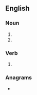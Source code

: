 ==English==

===Noun===
{{head|en|noun form}}

# {{plural of|en|auntie}}
# {{plural of|en|aunty}}

===Verb===
{{head|en|verb form}}

# {{en-third-person singular of|auntie}}


===Anagrams===
* {{anagrams|en|a=aeinstu|Uniates|sinuate|suanite}}